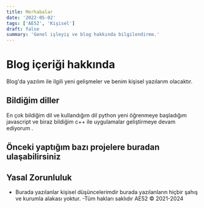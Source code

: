 ```yaml
---
title: Merhabalar
date: '2022-05-02'
tags: ['AE52', 'Kişisel']
draft: false
summary: 'Genel işleyiş ve blog hakkında bilgilendirme.'
---
```


# Blog içeriği hakkında

Blog'da yazılım ile ilgili yeni gelişmeler ve benim kişisel yazılarım olacaktır.

## Bildiğim diller

En çok bildiğim dil ve kullandığım dil python yeni öğrenmeye başladığım javascript ve biraz bildiğim c++ ile uygulamalar geliştirmeye devam ediyorum .

## Önceki yaptığım bazı projelere buradan ulaşabilirsiniz

## Yasal Zorunluluk

- Burada yazılanlar kişisel düşüncelerimdir burada yazılanların hiçbir şahış ve kurumla alakası yoktur.
  -Tüm hakları saklıdır AE52 © 2021-2024
